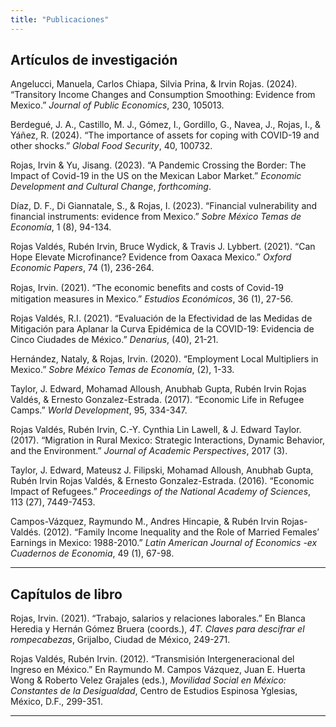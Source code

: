 ```yaml
---
title: "Publicaciones"
---
```


## Artículos de investigación

Angelucci, Manuela, Carlos Chiapa, Silvia Prina, \& Irvin Rojas. (2024). "Transitory Income Changes and Consumption Smoothing: Evidence from Mexico." *Journal of Public Economics*, 230, 105013.
	
Berdegué, J. A., Castillo, M. J., Gómez, I., Gordillo, G., Navea, J., Rojas, I., \& Yáñez, R. (2024). "The importance of assets for coping with COVID-19 and other shocks." *Global Food Security*, 40, 100732.

Rojas, Irvin \& Yu, Jisang. (2023). "A Pandemic Crossing the Border: The Impact of Covid-19 in the US on the Mexican Labor Market." *Economic Development and Cultural Change*, *forthcoming*.

Díaz, D. F., Di Giannatale, S., \& Rojas, I. (2023). "Financial vulnerability and financial instruments: evidence from Mexico." *Sobre México Temas de Economía*, 1 (8), 94-134.

Rojas Valdés, Rubén Irvin, Bruce Wydick, \& Travis J. Lybbert. (2021). "Can Hope Elevate Microfinance? Evidence from Oaxaca Mexico." *Oxford Economic Papers*, 74 (1), 236-264.

Rojas, Irvin. (2021). "The economic beneﬁts and costs of Covid-19 mitigation measures in Mexico." *Estudios Económicos*, 36 (1), 27-56.

Rojas Valdés, R.I. (2021). "Evaluación de la Efectividad de las Medidas de Mitigación para Aplanar la Curva Epidémica de la COVID-19: Evidencia de Cinco Ciudades de México." *Denarius*, (40), 21-21.

Hernández, Nataly, \& Rojas, Irvin. (2020). "Employment Local Multipliers in Mexico." *Sobre México Temas de Economía*, (2), 1-33.

Taylor, J. Edward, Mohamad Alloush, Anubhab Gupta, Rubén Irvin Rojas Valdés, \& Ernesto Gonzalez-Estrada. (2017). "Economic Life in Refugee Camps." *World Development*, 95, 334-347. 

Rojas Valdés, Rubén Irvin, C.-Y. Cynthia Lin Lawell, \& J. Edward Taylor. (2017). "Migration in Rural Mexico: Strategic Interactions, Dynamic Behavior, and the Environment."  *Journal of Academic Perspectives*, 2017 (3).

Taylor, J. Edward, Mateusz J. Filipski, Mohamad Alloush, Anubhab Gupta, Rubén Irvin Rojas Valdés, \& Ernesto Gonzalez-Estrada. (2016). "Economic Impact of Refugees." *Proceedings of the National Academy of Sciences*, 113 (27), 7449-7453. 

Campos-Vázquez, Raymundo M., Andres Hincapie, \& Rubén Irvin Rojas-Valdés. (2012).  "Family Income Inequality and the Role of Married Females' Earnings in Mexico: 1988-2010." *Latin American Journal of Economics -ex Cuadernos de Economia*, 49 (1), 67-98.  

---

## Capítulos de libro

Rojas, Irvin. (2021). "Trabajo, salarios y relaciones laborales." En Blanca Heredia y Hernán Gómez Bruera (coords.), *4T. Claves para descifrar el rompecabezas*, Grijalbo, Ciudad de México, 249-271.
	
Rojas Valdés, Rubén Irvin. (2012). "Transmisión Intergeneracional del Ingreso en México." En Raymundo M. Campos Vázquez, Juan E. Huerta Wong \& Roberto Velez Grajales (eds.), *Movilidad Social en México: Constantes de la Desigualdad*, Centro de Estudios Espinosa Yglesias, México, D.F., 299-351. 

---